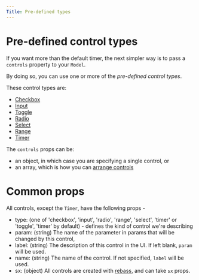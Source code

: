 ```yaml
---
Title: Pre-defined types
---
```


# Pre-defined control types

If you want more than the default timer, the next simpler way is to pass a `controls` property to your `Model`.

By doing so, you can use one or more of the _pre-defined control types_.

These control types are:
- [Checkbox](/controls/checkbox)
- [Input](/controls/input)
- [Toggle](/controls/toggle)
- [Radio](/controls/radio)
- [Select](/controls/select)
- [Range](/controls/range)
- [Timer](/controls/timer)

The `controls` props can be:
- an object, in which case you are specifying a single control, or
- an array, which is how you can [arrange controls](/controls/arranging-controls)

# Common props

All controls, except the `Timer`, have the following props -

- type: (one of 'checkbox', 'input', 'radio', 'range', 'select', 'timer' or 'toggle', 'timer' by default) - defines the kind of control we're describing
- param: (string) The name of the parameter in params that will be changed by this control,
- label: (string) The description of this control in the UI. If left blank, `param` will be used.
- name: (string) The name of the control. If not specified, `label` will be used.
- sx: (object) All controls are created with [rebass](https://rebassjs.org), and can take `sx` props.
